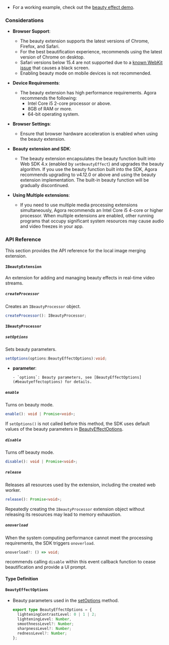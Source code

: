 <PlatformWrapper platform='web'>

- For a working example, check out the [beauty effect demo](https://webdemo.agora.io/beauty-extension/index.html).

### Considerations

- **Browser Support**:
  - The beauty extension supports the latest versions of Chrome, Firefox, and Safari.
  - For the best beautification experience, <Vg k="COMPANY" /> recommends using the latest version of Chrome on desktop.
  - Safari versions below 15.4 are not supported due to a [known WebKit issue](https://bugs.webkit.org/show_bug.cgi?id=181663) that causes a black screen.
  - Enabling beauty mode on mobile devices is not recommended.

- **Device Requirements**:
  - The beauty extension has high performance requirements. Agora recommends the following:
    - Intel Core i5 2-core processor or above.
    - 8GB of RAM or more.
    - 64-bit operating system.

- **Browser Settings**:
  - Ensure that browser hardware acceleration is enabled when using the beauty extension.

- **Beauty extension and SDK**:
  - The beauty extension encapsulates the beauty function built into Web SDK 4.x (enabled by `setBeautyEffect`) and upgrades the beauty algorithm. If you use the beauty function built into the SDK, Agora recommends upgrading to v4.12.0 or above and using the beauty extension implementation. The built-in beauty function will be gradually discontinued.

- **Using Multiple extensions**:
  - If you need to use multiple media processing extensions simultaneously, Agora recommends an Intel Core i5 4-core or higher processor. When multiple extensions are enabled, other running programs that occupy significant system resources may cause audio and video freezes in your app.

### API Reference

This section provides the API reference for the local image merging extension.

#### `IBeautyExtension`

An <Vg k="COMPANY"/> <Vg k="VSDK"/> extension for adding and managing beauty effects in real-time video streams.

##### `createProcessor`

Creates an `IBeautyProcessor` object.

```typescript
createProcessor(): IBeautyProcessor;
```

#### `IBeautyProcessor`

##### `setOptions`

Sets beauty parameters.

```typescript
setOptions(options:BeautyEffectOptions):void;
```

* **parameter**:

      - `options`: Beauty parameters, see [BeautyEffectOptions](#beautyeffectoptions) for details.

##### `enable`

Turns on beauty mode.

```typescript
enable(): void | Promise<void>;
```

If `setOptions()` is not called before this method, the SDK uses default values of the beauty parameters in [BeautyEffectOptions](#beautyeffectoptions).

##### `disable`

Turns off beauty mode.

```typescript
disable(): void | Promise<void>;
```

##### `release`

Releases all resources used by the extension, including the created web worker.

```typescript
release(): Promise<void>;
```

Repeatedly creating the `IBeautyProcessor` extension object without releasing its resources may lead to memory exhaustion.

##### `onoverload`

When the system computing performance cannot meet the processing requirements, the SDK triggers `onoverload`.

```typescript
onoverload?: () => void;
```

<Vg k="COMPANY"/> recommends calling `disable` within this event callback function to cease beautification and provide a UI prompt.

#### Type Definition

#### `BeautyEffectOptions`

* Beauty parameters used in the [setOptions](#setoptions) method.

    ```typescript
    export type BeautyEffectOptions = {
      lighteningContrastLevel: 0 | 1 | 2;
      lighteningLevel: Number,
      smoothnessLevel?: Number;
      sharpnessLevel?: Number;
      rednessLevel?: Number;
    };
    ```
</PlatformWrapper>
